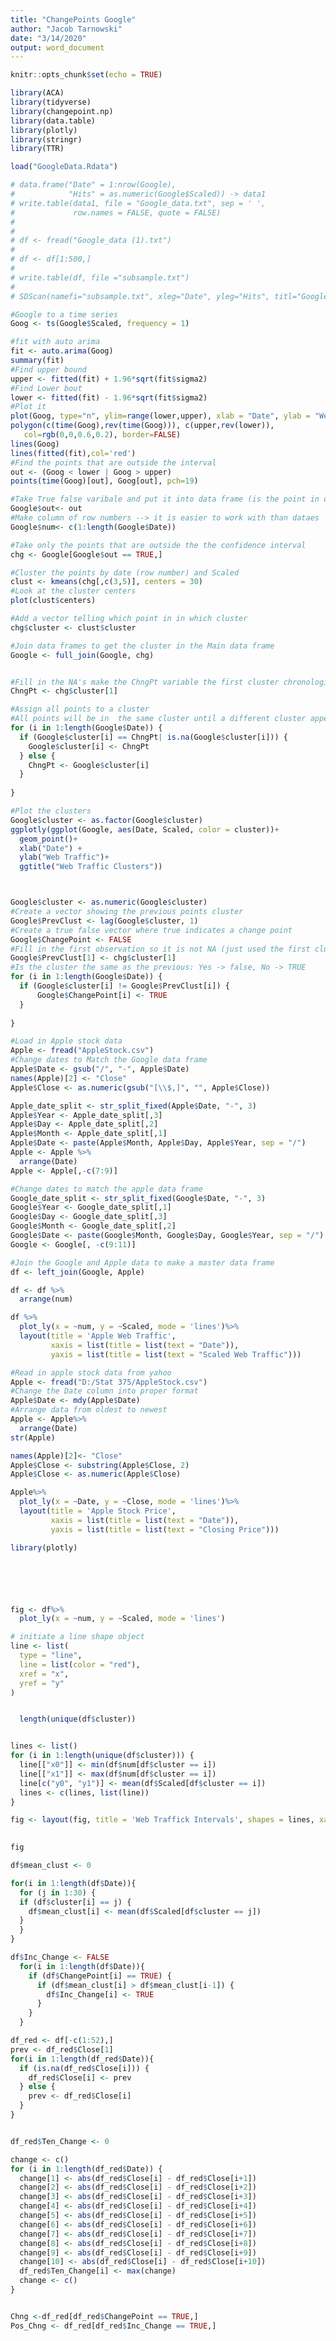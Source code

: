 ---
title: "ChangePoints Google"
author: "Jacob Tarnowski"
date: "3/14/2020"
output: word_document
---

```{r setup, include=FALSE}
knitr::opts_chunk$set(echo = TRUE)
```

```{r}
library(ACA)
library(tidyverse)
library(changepoint.np)
library(data.table)
library(plotly)
library(stringr)
library(TTR)
```

```{r}
load("GoogleData.Rdata")
```



```{r}
# data.frame("Date" = 1:nrow(Google),
#            "Hits" = as.numeric(Google$Scaled)) -> data1
# write.table(data1, file = "Google_data.txt", sep = ' ',
#             row.names = FALSE, quote = FALSE)
# 
# 
# df <- fread("Google_data (1).txt")
# 
# df <- df[1:500,]
# 
# write.table(df, file ="subsample.txt")
# 
# SDScan(namefi="subsample.txt", xleg="Date", yleg="Hits", titl="Google Hits", onecol="n", daty="n", gray="y")

```





```{r}
#Google to a time series
Goog <- ts(Google$Scaled, frequency = 1)

#fit with auto arima
fit <- auto.arima(Goog)
summary(fit)
#Find upper bound
upper <- fitted(fit) + 1.96*sqrt(fit$sigma2)
#Find Lower bout
lower <- fitted(fit) - 1.96*sqrt(fit$sigma2)
#Plot it
plot(Goog, type="n", ylim=range(lower,upper), xlab = "Date", ylab = "Web Traffic", main = "Web Traffic Changepoints")
polygon(c(time(Goog),rev(time(Goog))), c(upper,rev(lower)), 
   col=rgb(0,0,0.6,0.2), border=FALSE)
lines(Goog) 
lines(fitted(fit),col='red')
#Find the points that are outside the interval
out <- (Goog < lower | Goog > upper)
points(time(Goog)[out], Goog[out], pch=19)

#Take True false varibale and put it into data frame (is the point in or out)
Google$out<- out
#Make column of row numbers --> it is easier to work with than dataes
Google$num<- c(1:length(Google$Date))

#Take only the points that are outside the the confidence interval
chg <- Google[Google$out == TRUE,]

#Cluster the points by date (row number) and Scaled
clust <- kmeans(chg[,c(3,5)], centers = 30)
#Look at the cluster centers
plot(clust$centers)

#Add a vector telling which point in in which cluster
chg$cluster <- clust$cluster

#Join data frames to get the cluster in the Main data frame
Google <- full_join(Google, chg)


#Fill in the NA's make the ChngPt variable the first cluster chronologically
ChngPt <- chg$cluster[1]

#Assign all points to a cluster
#All points will be in  the same cluster until a different cluster appears
for (i in 1:length(Google$Date)) {
  if (Google$cluster[i] == ChngPt| is.na(Google$cluster[i])) {
    Google$cluster[i] <- ChngPt
  } else {
    ChngPt <- Google$cluster[i]
  }
  
}

#Plot the clusters
Google$cluster <- as.factor(Google$cluster)
ggplotly(ggplot(Google, aes(Date, Scaled, color = cluster))+
  geom_point()+
  xlab("Date") +
  ylab("Web Traffic")+
  ggtitle("Web Traffic Clusters"))



Google$cluster <- as.numeric(Google$cluster)
#Create a vector showing the previous points cluster
Google$PrevClust <- lag(Google$cluster, 1)
#Create a true false vector where true indicates a change point
Google$ChangePoint <- FALSE
#Fill in the first observation so it is not NA (just used the first cluster to appear)
Google$PrevClust[1] <- chg$cluster[1]
#Is the cluster the same as the previous: Yes -> false, No -> TRUE
for (i in 1:length(Google$Date)) {
  if (Google$cluster[i] != Google$PrevClust[i]) {
      Google$ChangePoint[i] <- TRUE
  }
  
}


```

```{r}

#Load in Apple stock data
Apple <- fread("AppleStock.csv")
#Change dates to Match the Google data frame
Apple$Date <- gsub("/", "-", Apple$Date)
names(Apple)[2] <- "Close"
Apple$Close <- as.numeric(gsub("[\\$,]", "", Apple$Close))

Apple_date_split <- str_split_fixed(Apple$Date, "-", 3)
Apple$Year <- Apple_date_split[,3]
Apple$Day <- Apple_date_split[,2]
Apple$Month <- Apple_date_split[,1]
Apple$Date <- paste(Apple$Month, Apple$Day, Apple$Year, sep = "/")
Apple <- Apple %>%
  arrange(Date)
Apple <- Apple[,-c(7:9)]

#Change dates to match the apple data frame
Google_date_split <- str_split_fixed(Google$Date, "-", 3)
Google$Year <- Google_date_split[,1]
Google$Day <- Google_date_split[,3]
Google$Month <- Google_date_split[,2]
Google$Date <- paste(Google$Month, Google$Day, Google$Year, sep = "/")
Google <- Google[, -c(9:11)]

#Join the Google and Apple data to make a master data frame
df <- left_join(Google, Apple)

df <- df %>%
  arrange(num)
```


```{r}
df %>%
  plot_ly(x = ~num, y = ~Scaled, mode = 'lines')%>%
  layout(title = 'Apple Web Traffic',
         xaxis = list(title = list(text = "Date")),
         yaxis = list(title = list(text = "Scaled Web Traffic")))
```




```{r}
#Read in apple stock data from yahoo
Apple <- fread("D:/Stat 375/AppleStock.csv")
#Change the Date column into proper format
Apple$Date <- mdy(Apple$Date)
#Arrange data from oldest to newest
Apple <- Apple%>%
  arrange(Date)
str(Apple)

names(Apple)[2]<- "Close"
Apple$Close <- substring(Apple$Close, 2)
Apple$Close <- as.numeric(Apple$Close)

Apple%>%
  plot_ly(x = ~Date, y = ~Close, mode = 'lines')%>%
  layout(title = 'Apple Stock Price',
         xaxis = list(title = list(text = "Date")),
         yaxis = list(title = list(text = "Closing Price")))
```


```{r}
library(plotly)






fig <- df%>%
  plot_ly(x = ~num, y = ~Scaled, mode = 'lines')

# initiate a line shape object
line <- list(
  type = "line",
  line = list(color = "red"),
  xref = "x",
  yref = "y"
)


  length(unique(df$cluster))


lines <- list()
for (i in 1:length(unique(df$cluster))) {
  line[["x0"]] <- min(df$num[df$cluster == i])
  line[["x1"]] <- max(df$num[df$cluster == i])
  line[c("y0", "y1")] <- mean(df$Scaled[df$cluster == i])
  lines <- c(lines, list(line))
}

fig <- layout(fig, title = 'Web Traffick Intervals', shapes = lines, xaxis = list(title = list(text = "Date")), yaxis = list(title = list(text = "Web Traffic")))
  

fig
```

```{r}
df$mean_clust <- 0

for(i in 1:length(df$Date)){
  for (j in 1:30) {
  if (df$cluster[i] == j) {
    df$mean_clust[i] <- mean(df$Scaled[df$cluster == j])
  }
  }  
}

df$Inc_Change <- FALSE
  for(i in 1:length(df$Date)){
    if (df$ChangePoint[i] == TRUE) {
      if (df$mean_clust[i] > df$mean_clust[i-1]) {
        df$Inc_Change[i] <- TRUE
      }
    } 
  }
```

```{r}

df_red <- df[-c(1:52),]
prev <- df_red$Close[1]
for(i in 1:length(df_red$Date)){
  if (is.na(df_red$Close[i])) {
    df_red$Close[i] <- prev
  } else {
    prev <- df_red$Close[i]
  }
}


df_red$Ten_Change <- 0

change <- c()
for (i in 1:length(df_red$Date)) {
  change[1] <- abs(df_red$Close[i] - df_red$Close[i+1])
  change[2] <- abs(df_red$Close[i] - df_red$Close[i+2])
  change[3] <- abs(df_red$Close[i] - df_red$Close[i+3])
  change[4] <- abs(df_red$Close[i] - df_red$Close[i+4])
  change[5] <- abs(df_red$Close[i] - df_red$Close[i+5])
  change[6] <- abs(df_red$Close[i] - df_red$Close[i+6])
  change[7] <- abs(df_red$Close[i] - df_red$Close[i+7])
  change[8] <- abs(df_red$Close[i] - df_red$Close[i+8])
  change[9] <- abs(df_red$Close[i] - df_red$Close[i+9])
  change[10] <- abs(df_red$Close[i] - df_red$Close[i+10])
  df_red$Ten_Change[i] <- max(change)
  change <- c()
}


Chng <-df_red[df_red$ChangePoint == TRUE,]
Pos_Chng <- df_red[df_red$Inc_Change == TRUE,]
```

